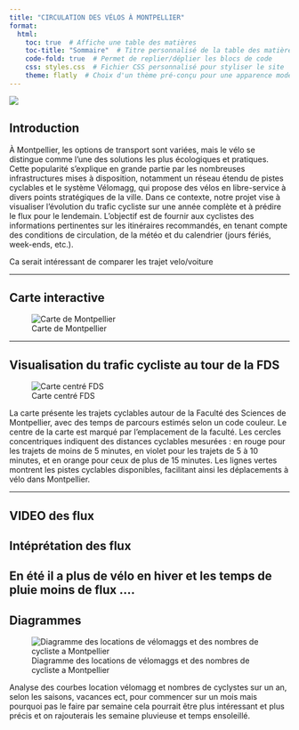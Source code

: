 ```yaml
---
title: "CIRCULATION DES VÉLOS À MONTPELLIER"
format:
  html:
    toc: true  # Affiche une table des matières
    toc-title: "Sommaire"  # Titre personnalisé de la table des matières
    code-fold: true  # Permet de replier/déplier les blocs de code
    css: styles.css  # Fichier CSS personnalisé pour styliser le site
    theme: flatly  # Choix d'un thème pré-conçu pour une apparence moderne
---
```


![ ](https://static.actu.fr/uploads/2020/09/montpellier-velo-piste-cyclable-960x640.jpg)

## Introduction

À Montpellier, les options de transport sont variées, mais le vélo se distingue comme l'une des solutions les plus écologiques et pratiques. Cette popularité s'explique en grande partie par les nombreuses infrastructures mises à disposition, notamment un réseau étendu de pistes cyclables et le système Vélomagg, qui propose des vélos en libre-service à divers points stratégiques de la ville. Dans ce contexte, notre projet vise à visualiser l'évolution du trafic cycliste sur une année complète et à prédire le flux pour le lendemain. L'objectif est de fournir aux cyclistes des informations pertinentes sur les itinéraires recommandés, en tenant compte des conditions de circulation, de la météo et du calendrier (jours fériés, week-ends, etc.).

Ca serait intéressant de comparer les trajet velo/voiture

---

## Carte interactive  

![Carte de Montpellier ](https://github.com/coralieromani/PROJET_2024/blob/main/docs/Images/CARTE%20MONTPELLIER.png)


---

## Visualisation du trafic cycliste au tour de la FDS

![Carte centré FDS](https://github.com/coralieromani/PROJET_2024/blob/main/docs/Images/CarteMTPcentreFDS.png)

La carte présente les trajets cyclables autour de la Faculté des Sciences de Montpellier, avec des temps de parcours estimés selon un code couleur. Le centre de la carte est marqué par l'emplacement de la faculté. Les cercles concentriques indiquent des distances cyclables mesurées : en rouge pour les trajets de moins de 5 minutes, en violet pour les trajets de 5 à 10 minutes, et en orange pour ceux de plus de 15 minutes. Les lignes vertes montrent les pistes cyclables disponibles, facilitant ainsi les déplacements à vélo dans Montpellier.

---

## VIDEO des flux 

## Intéprétation des flux 
En été il a plus de vélo en hiver et les temps de pluie moins de flux ....
---
## Diagrammes
![Diagramme des locations de vélomaggs et des nombres de cycliste a Montpellier ](https://github.com/coralieromani/PROJET_2024/blob/main/docs/Images/Diagrammecyclistesvelomaag.png)

Analyse des courbes location vélomagg et nombres de cyclystes sur un an, selon les saisons, vacances ect, pour commencer sur un mois mais pourquoi pas le faire par semaine cela pourrait être plus intéressant et plus précis et on rajouterais les semaine pluvieuse et temps ensoleillé.  

